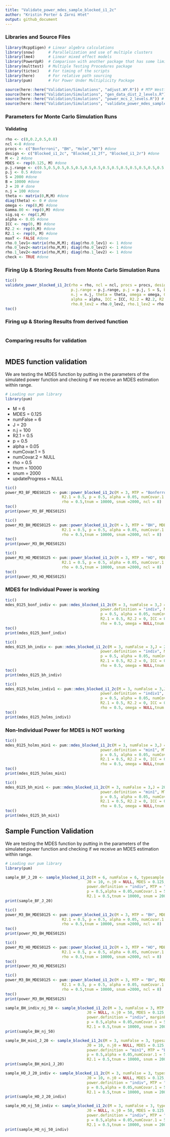 ```yaml
---
title: "Validate_power_mdes_sample_blocked_i1_2c"
author: "Kristin Porter & Zarni Htet"
output: github_document
---
```


### Libraries and Source Files

```r
library(RcppEigen) # Linear algebra calculations
library(snow)      # Parallelization and use of multiple clusters 
library(lme4)      # Linear mixed effect models
library(PowerUpR)  # Comparison with another package that has some limitations
library(multtest)  # Multiple Testing Procedures package
library(tictoc)    # For timing of the scripts
library(here)      # For relative path sourcing
library(pum)       # For Power Under Multiplicity Package
```

```r
source(here::here("Validation/Simulations", "adjust.WY.R")) # MTP Westfall-Young
source(here::here("Validation/Simulations", "gen_data_dist_2_levels.R")) # data generating functions for 2 level block and cluster
source(here::here("Validation/Simulations", "power_mcs_2_levels.R")) # Estimate power for each of the designs by running data generating function S sample times and fitting models to estimate power.
source(here::here("Validation/Simulations", "validate_power_mdes_sample_blocked_i1_2c.R")) # 
```


### Parameters for Monte Carlo Simulation Runs

#### Validating

```r
rho <- c(0,0.2,0.5,0.8)
ncl <-8 #done
procs <- c("Bonferroni", "BH", "Holm","WY") #done
design <- c("Blocked_i1_2c", "Blocked_i1_2f", "Blocked_i1_2r") #done
M <- 2 #done
MDES <- rep(0.125, M) #done
p.j.range <- c(0.5,0.5,0.5,0.5,0.5,0.5,0.5,0.5,0.5,0.5,0.5,0.5,0.5,0.5,0.5,0.5,0.5,0.5,0.5,0.5) #done
p.j <- 0.5 #done
S = 2000 #done
B = 10000 #done
J = 20 # done
n.j = 100 #done
theta <- matrix(0,M,M) #done 
diag(theta) <- 0 # done
omega <- rep(0,M) #done
Gamma.00 <- rep(0,M) #done
sig.sq <- rep(1,M)
alpha <- 0.05 #done
ICC <- rep(0, M) #done
R2.2 <- rep(0,M) #done 
R2.1 <- rep(0, M) #done
maxT <- FALSE #done
rho.0_lev1<-matrix(rho,M,M); diag(rho.0_lev1) <- 1 #done
rho.0_lev2<-matrix(rho,M,M); diag(rho.0_lev2) <- 1 #done
rho.1_lev2<-matrix(rho,M,M); diag(rho.1_lev2) <- 1 #done
check <- TRUE #done
```

### Firing Up & Storing Results from Monte Carlo Simulation Runs

```r
tic()
validate_power_blocked_i1_2c(rho = rho, ncl = ncl, procs = procs, design = design, M = M, MDES = MDES,
                             p.j.range = p.j.range, p.j = p.j, S = S, B = B, J = J, 
                             n.j = n.j, theta = theta, omega = omega, Gamma.00 = Gamma.00, sig.sq = sig.sq,
                             alpha = alpha, ICC = ICC, R2.2 = R2.2, R2.1 = R2.1, maxT = maxT, rho.0_lev1 = rho.0_lev1,
                             rho.0_lev2 = rho.0_lev2, rho.1_lev2 = rho.1_lev2, check = check)
toc()     
```

### Firing up & Storing Results from derived function

```r

```

### Comparing results for validation

```r

```

## MDES function validation

We are testing the MDES function by putting in the parameters of the simulated power function and checking if we receive an MDES estimation within range.


```r
# Loading our pum library
library(pum)
```

* M = 6
* MDES = 0.125
* numFalse = 6
* J = 20
* n.j = 100
* R2.1 = 0.5
* p = 0.5
* alpha = 0.05
* numCovar.1 = 5
* numCovar.2 = NULL
* rho = 0.5
* tnum = 10000
* snum = 2000
* updateProgress = NULL

```r
tic()
power_M3_BF_MDES0125 <- pum::power_blocked_i1_2c(M = 3, MTP = "Bonferroni", MDES = 0.125, numFalse = 3, J = 20, n.j = 50, 
                         R2.1 = 0.5, p = 0.5, alpha = 0.05, numCovar.1 = 5, numCovar.2 = NULL,
                         rho = 0.5,tnum = 10000, snum =2000, ncl = 8)
toc()
print(power_M3_BF_MDES0125)
```

```r
tic()
power_M3_BH_MDES0125 <- pum::power_blocked_i1_2c(M = 3, MTP = "BH", MDES = 0.125, numFalse = 3, J = 20, n.j = 50, 
                         R2.1 = 0.5, p = 0.5, alpha = 0.05, numCovar.1 = 5, numCovar.2 = NULL,
                         rho = 0.5,tnum = 10000, snum =2000, ncl = 8)
toc()
print(power_M3_BH_MDES0125)
```

```r
tic()
power_M3_HO_MDES0125 <- pum::power_blocked_i1_2c(M = 3, MTP = "HO", MDES = 0.125, numFalse = 3, J = 20, n.j = 50, 
                         R2.1 = 0.5, p = 0.5, alpha = 0.05, numCovar.1 = 5, numCovar.2 = NULL,
                         rho = 0.5,tnum = 10000, snum =2000, ncl = 8)
toc()
print(power_M3_HO_MDES0125)
```

### MDES for Individual Power is working

```r
tic()
mdes_0125_bonf_indiv <- pum::mdes_blocked_i1_2c(M = 3, numFalse = 3,J = 20, n.j = 50, power = power_M3_BF_MDES0125["BF", "indiv"],
                                          power.definition = "indiv", MTP = "BF", marginError = 0.05,
                                          p = 0.5, alpha = 0.05, numCovar.1 = 5, numCovar.2 = NULL,
                                          R2.1 = 0.5, R2.2 = 0, ICC = 0, mod.type = "constant", 
                                          rho = 0.5, omega = NULL,tnum = 10000, snum = 2000, ncl = 8)
toc()
print(mdes_0125_bonf_indiv)
```

```r
tic()
mdes_0125_bh_indiv <- pum::mdes_blocked_i1_2c(M = 3, numFalse = 3,J = 20, n.j = 50, power = power_M3_BH_MDES0125["BH", "indiv"],
                                          power.definition = "indiv", MTP = "BH", marginError = 0.05,
                                          p = 0.5, alpha = 0.05, numCovar.1 = 5, numCovar.2 = NULL,
                                          R2.1 = 0.5, R2.2 = 0, ICC = 0, mod.type = "constant", 
                                          rho = 0.5, omega = NULL,tnum = 1000, snum = 500, ncl = 8)
toc()
print(mdes_0125_bh_indiv)
```

```r
tic()
mdes_0125_holms_indiv1 <- pum::mdes_blocked_i1_2c(M = 3, numFalse = 3,J = 20, n.j = 50, power = power_M3_HO_MDES0125["HO", "indiv1"],
                                          power.definition = "indiv1", MTP = "HO", marginError = 0.05,
                                          p = 0.5, alpha = 0.05, numCovar.1 = 5, numCovar.2 = NULL,
                                          R2.1 = 0.5, R2.2 = 0, ICC = 0, mod.type = "constant", 
                                          rho = 0.5, omega = NULL,tnum = 10000, snum = 2000, ncl = 8)
toc()
print(mdes_0125_holms_indiv1)
```


### Non-Individual Power for MDES is NOT working

```r
tic()
mdes_0125_holms_min1 <- pum::mdes_blocked_i1_2c(M = 3, numFalse = 3,J = 20, n.j = 50, power = power_M3_HO_MDES0125["HO","min1"],
                                          power.definition = "min1", MTP = "HO", marginError = 0.05,
                                          p = 0.5, alpha = 0.05, numCovar.1 = 5, numCovar.2 = NULL,
                                          R2.1 = 0.5, R2.2 = 0, ICC = 0, mod.type = "constant", 
                                          rho = 0.5, omega = NULL,tnum = 10000, snum = 1000, ncl = 8)
toc()
print(mdes_0125_holms_min1)
```

```r
tic()
mdes_0125_bh_min1 <- pum::mdes_blocked_i1_2c(M = 3, numFalse = 3,J = 20, n.j = 50, power = power_M3_BH_MDES0125["BH", "min1"],
                                          power.definition = "min1", MTP = "BH", marginError = 0.05,
                                          p = 0.5, alpha = 0.05, numCovar.1 = 5, numCovar.2 = NULL,
                                          R2.1 = 0.5, R2.2 = 0, ICC = 0, mod.type = "constant", 
                                          rho = 0.5, omega = NULL,tnum = 10000, snum = 1000, ncl = 8)
toc()
print(mdes_0125_bh_min1)
```


## Sample Function Validation

We are testing the MDES function by putting in the parameters of the simulated power function and checking if we receive an MDES estimation within range.

```r
# Loading our pum library
library(pum)
```

```r
sample_BF_J_20 <- sample_blocked_i1_2c(M = 6, numFalse = 6, typesample = "J", J = NULL, n.j = 100, 
                                    J0 = 10, n.j0 = NULL, MDES = 0.125, power = 0.9064167 ,
                                    power.definition = "indiv", MTP = "BF", marginError = 0.05,
                                    p = 0.5,alpha = 0.05,numCovar.1 = 5,numCovar.2 = 1,
                                    R2.1 = 0.5,tnum = 10000, snum = 2000, ncl = 8)
print(sample_BF_J_20)
```

```r
tic()
power_M3_BH_MDES0125 <- pum::power_blocked_i1_2c(M = 3, MTP = "BH", MDES = 0.125, numFalse = 3, J = 20, n.j = 50, 
                         R2.1 = 0.5, p = 0.5, alpha = 0.05, numCovar.1 = 5, numCovar.2 = NULL,
                         rho = 0.5,tnum = 10000, snum =2000, ncl = 8)
toc()
print(power_M3_BH_MDES0125)
```

```r
tic()
power_M3_HO_MDES0125 <- pum::power_blocked_i1_2c(M = 3, MTP = "HO", MDES = 0.125, numFalse = 3, J = 20, n.j = 50, 
                         R2.1 = 0.5, p = 0.5, alpha = 0.05, numCovar.1 = 5, numCovar.2 = NULL,
                         rho = 0.5,tnum = 10000, snum =2000, ncl = 8)
toc()
print(power_M3_HO_MDES0125)
```

```r
tic()
power_M3_BH_MDES0125 <- pum::power_blocked_i1_2c(M = 3, MTP = "BH", MDES = 0.125, numFalse = 3, J = 20, n.j = 50, 
                         R2.1 = 0.5, p = 0.5, alpha = 0.05, numCovar.1 = 5, numCovar.2 = NULL,
                         rho = 0.5,tnum = 10000, snum =2000, ncl = 8)
toc()
print(power_M3_BH_MDES0125)
```

```r
sample_BH_indiv_nj_50 <- sample_blocked_i1_2c(M = 3, numFalse = 3, MTP = "BH", typesample = "n.j", J = 20, n.j = NULL, 
                                    J0 = NULL, n.j0 = 50, MDES = 0.125, power = power_M3_BH_MDES0125["BH", "indiv"] ,
                                    power.definition = "indiv", marginError = 0.05,
                                    p = 0.5,alpha = 0.05,numCovar.1 = 5,numCovar.2 = 1,
                                    R2.1 = 0.5,tnum = 10000, snum = 2000, ncl = 8)
print(sample_BH_nj_50)
```


```r
sample_BH_min1_J_20 <- sample_blocked_i1_2c(M = 3, numFalse = 3, typesample = "J", J = NULL, n.j = 50, 
                                    J0 = 10, n.j0 = NULL, MDES = 0.125, power = power_M3_BH_MDES0125["BH", "min1"] ,
                                    power.definition = "min1", MTP = "BH", marginError = 0.05,
                                    p = 0.5,alpha = 0.05,numCovar.1 = 5,numCovar.2 = 1,
                                    R2.1 = 0.5,tnum = 10000, snum = 2000, ncl = 8)
print(sample_BH_min1_J_20)
```

```r
sample_HO_J_20_indiv <- sample_blocked_i1_2c(M = 3, numFalse = 3, typesample = "J", J = NULL, n.j = 50, 
                                    J0 = 10, n.j0 = NULL, MDES = 0.125, power = power_M3_HO_MDES0125["HO", "indiv"] ,
                                    power.definition = "indiv", MTP = "HO", marginError = 0.05,
                                    p = 0.5,alpha = 0.05,numCovar.1 = 5,numCovar.2 = 1,
                                    R2.1 = 0.5,tnum = 10000, snum = 2000, ncl = 8)
print(sample_HO_J_20_indiv)
```

```r
sample_HO_nj_50_indiv <- sample_blocked_i1_2c(M = 3, numFalse = 3, typesample = "n.j", J = 20, n.j = NULL, 
                                    J0 = NULL, n.j0 = 50, MDES = 0.125, power = power_M3_HO_MDES0125["HO", "indiv"] ,
                                    power.definition = "indiv", MTP = "HO", marginError = 0.05,
                                    p = 0.5,alpha = 0.05,numCovar.1 = 5,numCovar.2 = 1,
                                    R2.1 = 0.5,tnum = 10000, snum = 2000, ncl = 8)
print(sample_HO_nj_50_indiv)
```




